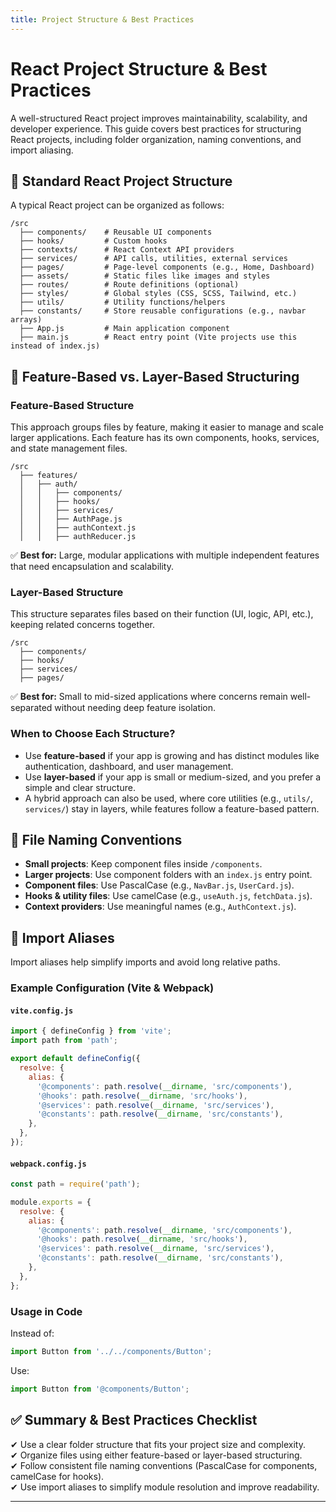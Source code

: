 ```yaml
---
title: Project Structure & Best Practices
---
```


# React Project Structure & Best Practices

A well-structured React project improves maintainability, scalability, and developer experience. This guide covers best practices for structuring React projects, including folder organization, naming conventions, and import aliasing.

## 📁 Standard React Project Structure

A typical React project can be organized as follows:

```plaintext
/src
  ├── components/    # Reusable UI components
  ├── hooks/         # Custom hooks
  ├── contexts/      # React Context API providers
  ├── services/      # API calls, utilities, external services
  ├── pages/         # Page-level components (e.g., Home, Dashboard)
  ├── assets/        # Static files like images and styles
  ├── routes/        # Route definitions (optional)
  ├── styles/        # Global styles (CSS, SCSS, Tailwind, etc.)
  ├── utils/         # Utility functions/helpers
  ├── constants/     # Store reusable configurations (e.g., navbar arrays)
  ├── App.js         # Main application component
  ├── main.js        # React entry point (Vite projects use this instead of index.js)
```

## 📌 Feature-Based vs. Layer-Based Structuring

### **Feature-Based Structure**

This approach groups files by feature, making it easier to manage and scale larger applications. Each feature has its own components, hooks, services, and state management files.

```plaintext
/src
  ├── features/
  │   ├── auth/
  │   │   ├── components/
  │   │   ├── hooks/
  │   │   ├── services/
  │   │   ├── AuthPage.js
  │   │   ├── authContext.js
  │   │   ├── authReducer.js
```

✅ **Best for:** Large, modular applications with multiple independent features that need encapsulation and scalability.

### **Layer-Based Structure**

This structure separates files based on their function (UI, logic, API, etc.), keeping related concerns together.

```plaintext
/src
  ├── components/
  ├── hooks/
  ├── services/
  ├── pages/
```

✅ **Best for:** Small to mid-sized applications where concerns remain well-separated without needing deep feature isolation.

### **When to Choose Each Structure?**

- Use **feature-based** if your app is growing and has distinct modules like authentication, dashboard, and user management.
- Use **layer-based** if your app is small or medium-sized, and you prefer a simple and clear structure.
- A hybrid approach can also be used, where core utilities (e.g., `utils/`, `services/`) stay in layers, while features follow a feature-based pattern.

## 📄 File Naming Conventions

- **Small projects**: Keep component files inside `/components`.
- **Larger projects**: Use component folders with an `index.js` entry point.
- **Component files**: Use PascalCase (e.g., `NavBar.js`, `UserCard.js`).
- **Hooks & utility files**: Use camelCase (e.g., `useAuth.js`, `fetchData.js`).
- **Context providers**: Use meaningful names (e.g., `AuthContext.js`).

## 🚀 Import Aliases

Import aliases help simplify imports and avoid long relative paths.

### **Example Configuration (Vite & Webpack)**

#### `vite.config.js`

```js
import { defineConfig } from 'vite';
import path from 'path';

export default defineConfig({
  resolve: {
    alias: {
      '@components': path.resolve(__dirname, 'src/components'),
      '@hooks': path.resolve(__dirname, 'src/hooks'),
      '@services': path.resolve(__dirname, 'src/services'),
      '@constants': path.resolve(__dirname, 'src/constants'),
    },
  },
});
```

#### `webpack.config.js`

```js
const path = require('path');

module.exports = {
  resolve: {
    alias: {
      '@components': path.resolve(__dirname, 'src/components'),
      '@hooks': path.resolve(__dirname, 'src/hooks'),
      '@services': path.resolve(__dirname, 'src/services'),
      '@constants': path.resolve(__dirname, 'src/constants'),
    },
  },
};
```

### **Usage in Code**

Instead of:

```js
import Button from '../../components/Button';
```

Use:

```js
import Button from '@components/Button';
```

## ✅ Summary & Best Practices Checklist

✔ Use a clear folder structure that fits your project size and complexity.\
✔ Organize files using either feature-based or layer-based structuring.\
✔ Follow consistent file naming conventions (PascalCase for components, camelCase for hooks).\
✔ Use import aliases to simplify module resolution and improve readability.

---